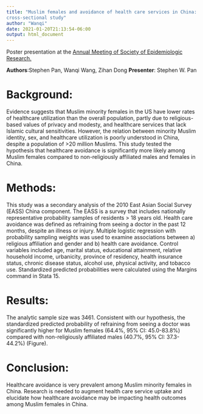 ```yaml
---
title: "Muslim females and avoidance of health care services in China: a nationally representative
cross-sectional study"
author: "Wanqi"
date: 2021-01-20T21:13:54-06:00
output: html_document
---
```


Poster presentation at the [Annual Meeting of Society of Epidemiologic Research.](https://epiresearch.org/)


**Authors**:Stephen Pan, Wanqi Wang, Zihan Dong
**Presenter**: Stephen W. Pan

# Background: 

Evidence suggests that Muslim minority females in the US have lower rates of
healthcare utilization than the overall population, partly due to religious-based values of privacy and
modesty, and healthcare services that lack Islamic cultural sensitivities. However, the relation
between minority Muslim identity, sex, and healthcare utilization is poorly understood in China,
despite a population of >20 million Muslims. This study tested the hypothesis that healthcare
avoidance is significantly more likely among Muslim females compared to non-religiously affiliated
males and females in China. 

# Methods: 

This study was a secondary analysis of the 2010 East Asian
Social Survey (EASS) China component. The EASS is a survey that includes nationally representative
probability samples of residents > 18 years old. Health care avoidance was defined as refraining
from seeing a doctor in the past 12 months, despite an illness or injury. Multiple logistic regression
with probability sampling weights was used to examine associations between a) religious affiliation
and gender and b) health care avoidance. Control variables included age, marital status, educational
attainment, relative household income, urbanicity, province of residency, health insurance status,
chronic disease status, alcohol use, physical activity, and tobacco use. Standardized predicted
probabilities were calculated using the Margins command in Stata 15. 

# Results: 

The analytic sample size was 3461. Consistent with our hypothesis, the standardized predicted probability of refraining from seeing a doctor was significantly higher for Muslim females (64.4%, 95% CI: 45.0-83.8%)
compared with non-religiously affiliated males (40.7%, 95% CI: 37.3-44.2%) (Figure). 

# Conclusion:

Healthcare avoidance is very prevalent among Muslim minority females in China. Research is
needed to augment health care service uptake and elucidate how healthcare avoidance may be
impacting health outcomes among Muslim females in China.
